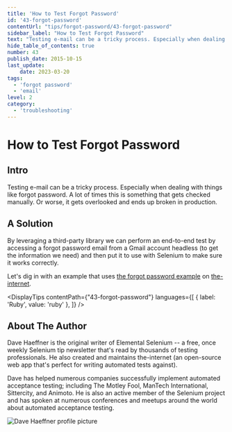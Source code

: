 ```yaml
---
title: 'How to Test Forgot Password'
id: '43-forgot-password'
contentUrl: "tips/forgot-password/43-forgot-password"
sidebar_label: "How to Test Forgot Password"
text: "Testing e-mail can be a tricky process. Especially when dealing with things like forgot password. A lot of times this is something that gets checked manually. Or worse, it gets overlooked and ends up broken in production."
hide_table_of_contents: true
number: 43
publish_date: 2015-10-15
last_update:
    date: 2023-03-20
tags:
  - 'forgot password'
  - 'email'
level: 2
category:
  - 'troubleshooting'
---
```


# How to Test Forgot Password

## Intro

Testing e-mail can be a tricky process. Especially when dealing with things like forgot password. A lot of times this
is something that gets checked manually. Or worse, it gets overlooked and ends up broken in production.

## A Solution

By leveraging a third-party library we can perform an end-to-end test by accessing a forgot password email from a
Gmail account headless (to get the information we need) and then put it to use with Selenium to make sure it works
correctly.

Let's dig in with an example that uses [the forgot password example](http://the-internet.herokuapp.com/forgot_password)
on [the-internet](https://github.com/saucelabs/the-internet).



<DisplayTips contentPath={"43-forgot-password"} languages={[
    { label: 'Ruby', value: 'ruby' },
]} />


## About The Author

Dave Haeffner is the original writer of Elemental Selenium -- a free, once weekly Selenium tip newsletter that's read
by thousands of testing professionals. He also created and maintains the-internet (an open-source web app that's
perfect for writing automated tests against).

Dave has helped numerous companies successfully implement automated acceptance testing; including The Motley Fool,
ManTech International, Sittercity, and Animoto. He is also an active member of the Selenium project and has spoken
at numerous conferences and meetups around the world about automated acceptance testing.

![Dave Haeffner profile picture](/img/authors/dave-haeffner.jpeg#author-img 'a title')


